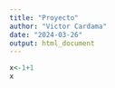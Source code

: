 ```yaml
---
title: "Proyecto"
author: "Victor Cardama"
date: "2024-03-26"
output: html_document
---
```

```r
x<-1+1
x
```

